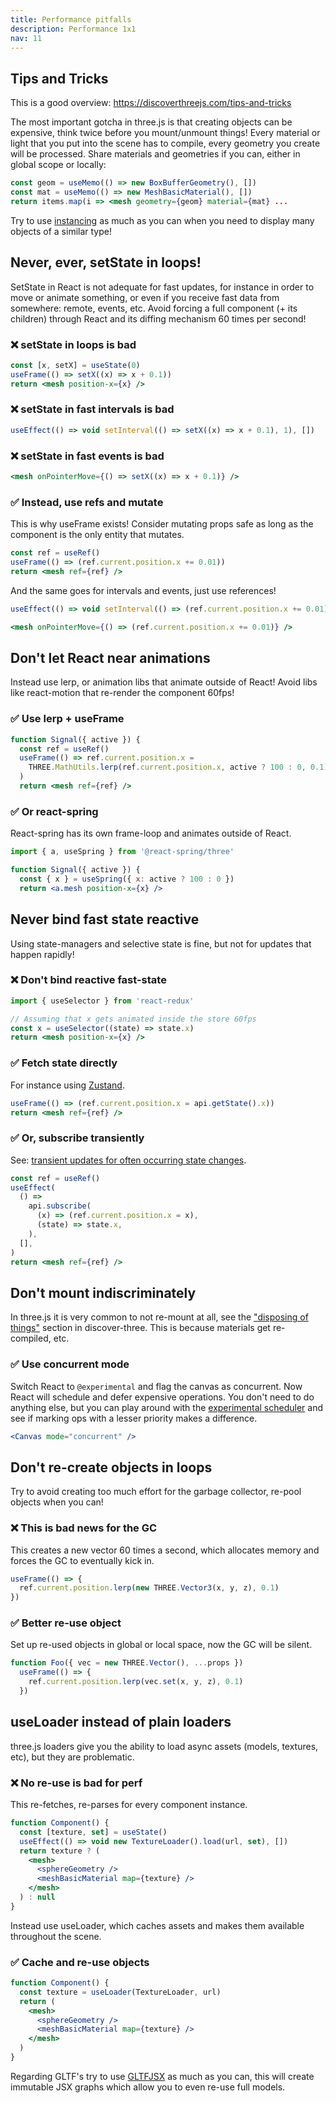 ```yaml
---
title: Performance pitfalls
description: Performance 1x1
nav: 11
---
```


## Tips and Tricks

This is a good overview: https://discoverthreejs.com/tips-and-tricks

The most important gotcha in three.js is that creating objects can be expensive, think twice before you mount/unmount things! Every material or light that you put into the scene has to compile, every geometry you create will be processed. Share materials and geometries if you can, either in global scope or locally:

```jsx
const geom = useMemo(() => new BoxBufferGeometry(), [])
const mat = useMemo(() => new MeshBasicMaterial(), [])
return items.map(i => <mesh geometry={geom} material={mat} ...
```

Try to use [instancing](https://codesandbox.io/s/r3f-instanced-colors-8fo01) as much as you can when you need to display many objects of a similar type!

## Never, ever, setState in loops!

SetState in React is not adequate for fast updates, for instance in order to move or animate something, or even if you receive fast data from somewhere: remote, events, etc. Avoid forcing a full component (+ its children) through React and its diffing mechanism 60 times per second!

### ❌ setState in loops is bad

```jsx
const [x, setX] = useState(0)
useFrame(() => setX((x) => x + 0.1))
return <mesh position-x={x} />
```

### ❌ setState in fast intervals is bad

```jsx
useEffect(() => void setInterval(() => setX((x) => x + 0.1), 1), [])
```

### ❌ setState in fast events is bad

```jsx
<mesh onPointerMove={() => setX((x) => x + 0.1)} />
```

### ✅ Instead, use refs and mutate

This is why useFrame exists! Consider mutating props safe as long as the component is the only entity that mutates.

```jsx
const ref = useRef()
useFrame(() => (ref.current.position.x += 0.01))
return <mesh ref={ref} />
```

And the same goes for intervals and events, just use references!

```jsx
useEffect(() => void setInterval(() => (ref.current.position.x += 0.01), 1), [])
```

```jsx
<mesh onPointerMove={() => (ref.current.position.x += 0.01)} />
```

## Don't let React near animations

Instead use lerp, or animation libs that animate outside of React! Avoid libs like react-motion that re-render the component 60fps!

### ✅ Use lerp + useFrame

```jsx
function Signal({ active }) {
  const ref = useRef()
  useFrame(() => ref.current.position.x =
    THREE.MathUtils.lerp(ref.current.position.x, active ? 100 : 0, 0.1)
  )
  return <mesh ref={ref} />
```

### ✅ Or react-spring

React-spring has its own frame-loop and animates outside of React.

```jsx
import { a, useSpring } from '@react-spring/three'

function Signal({ active }) {
  const { x } = useSpring({ x: active ? 100 : 0 })
  return <a.mesh position-x={x} />
```

## Never bind fast state reactive

Using state-managers and selective state is fine, but not for updates that happen rapidly!

### ❌ Don't bind reactive fast-state

```jsx
import { useSelector } from 'react-redux'

// Assuming that x gets animated inside the store 60fps
const x = useSelector((state) => state.x)
return <mesh position-x={x} />
```

### ✅ Fetch state directly

For instance using [Zustand](https://github.com/react-spring/zustand).

```jsx
useFrame(() => (ref.current.position.x = api.getState().x))
return <mesh ref={ref} />
```

### ✅ Or, subscribe transiently

See: [transient updates for often occurring state changes](https://github.com/react-spring/zustand#transient-updates-for-often-occuring-state-changes).

```jsx
const ref = useRef()
useEffect(
  () =>
    api.subscribe(
      (x) => (ref.current.position.x = x),
      (state) => state.x,
    ),
  [],
)
return <mesh ref={ref} />
```

## Don't mount indiscriminately

In three.js it is very common to not re-mount at all, see the ["disposing of things"](https://discoverthreejs.com/tips-and-tricks/) section in discover-three. This is because materials get re-compiled, etc.

### ✅ Use concurrent mode

Switch React to `@experimental` and flag the canvas as concurrent. Now React will schedule and defer expensive operations. You don't need to do anything else, but you can play around with the [experimental scheduler](https://github.com/drcmda/scheduler-test) and see if marking ops with a lesser priority makes a difference.

```jsx
<Canvas mode="concurrent" />
```

## Don't re-create objects in loops

Try to avoid creating too much effort for the garbage collector, re-pool objects when you can!

### ❌ This is bad news for the GC

This creates a new vector 60 times a second, which allocates memory and forces the GC to eventually kick in.

```jsx
useFrame(() => {
  ref.current.position.lerp(new THREE.Vector3(x, y, z), 0.1)
})
```

### ✅ Better re-use object

Set up re-used objects in global or local space, now the GC will be silent.

```jsx
function Foo({ vec = new THREE.Vector(), ...props })
  useFrame(() => {
    ref.current.position.lerp(vec.set(x, y, z), 0.1)
  })
```

## useLoader instead of plain loaders

three.js loaders give you the ability to load async assets (models, textures, etc), but they are problematic.

### ❌ No re-use is bad for perf

This re-fetches, re-parses for every component instance.

```jsx
function Component() {
  const [texture, set] = useState()
  useEffect(() => void new TextureLoader().load(url, set), [])
  return texture ? (
    <mesh>
      <sphereGeometry />
      <meshBasicMaterial map={texture} />
    </mesh>
  ) : null
}
```

Instead use useLoader, which caches assets and makes them available throughout the scene.

### ✅ Cache and re-use objects

```jsx
function Component() {
  const texture = useLoader(TextureLoader, url)
  return (
    <mesh>
      <sphereGeometry />
      <meshBasicMaterial map={texture} />
    </mesh>
  )
}
```

Regarding GLTF's try to use [GLTFJSX](https://github.com/pmndrs/gltfjsx) as much as you can, this will create immutable JSX graphs which allow you to even re-use full models.

